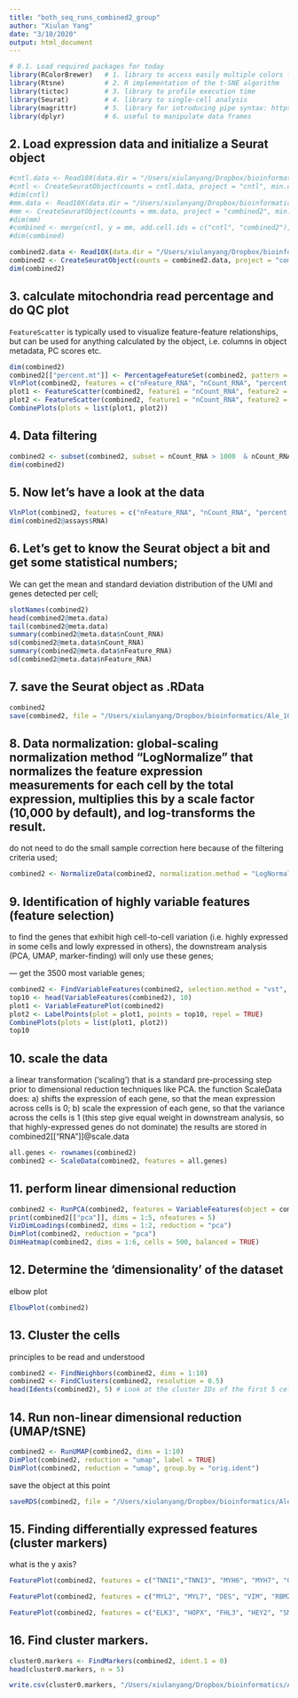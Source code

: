 ```yaml
---
title: "both_seq_runs_combined2_group"
author: "Xiulan Yang"
date: "3/10/2020"
output: html_document
---
```

```r
# 0.1. Load required packages for today
library(RColorBrewer)   # 1. library to access easily multiple colors for plotting
library(Rtsne)          # 2. R implementation of the t-SNE algorithm
library(tictoc)         # 3. library to profile execution time
library(Seurat)         # 4. library to single-cell analysis
library(magrittr)       # 5. library for introducing pipe syntax: https://cran.r-project.org/web/packages/magrittr/vignettes/magrittr.html
library(dplyr)          # 6. useful to manipulate data frames
```

## 2. Load expression data and initialize a Seurat object 

```r
#cntl.data <- Read10X(data.dir = "/Users/xiulanyang/Dropbox/bioinformatics/Ale_10x_scRNAseq/both_seq_runs/CTR/outs/filtered_feature_bc_matrix/")
#cntl <- CreateSeuratObject(counts = cntl.data, project = "cntl", min.cells = 3, min.features = 1500)
#dim(cntl)
#mm.data <- Read10X(data.dir = "/Users/xiulanyang/Dropbox/bioinformatics/Ale_10x_scRNAseq/both_seq_runs/combined2/outs/filtered_feature_bc_matrix/")
#mm <- CreateSeuratObject(counts = mm.data, project = "combined2", min.cells = 3, min.features = 1500)
#dim(mm)
#combined <- merge(cntl, y = mm, add.cell.ids = c("cntl", "combined2"), project = "maturation" )
#dim(combined)

combined2.data <- Read10X(data.dir = "/Users/xiulanyang/Dropbox/bioinformatics/Ale_10x_scRNAseq/both_seq_runs/combined/outs/filtered_feature_bc_matrix/")
combined2 <- CreateSeuratObject(counts = combined2.data, project = "combined2", min.cells = 3, min.features = 1500)
dim(combined2)
```

## 3. calculate mitochondria read percentage and do QC plot


`FeatureScatter` is typically used to visualize feature-feature relationships, but can be used for anything calculated by the object, i.e. columns in object metadata, PC scores etc.
```r
dim(combined2)
combined2[["percent.mt"]] <- PercentageFeatureSet(combined2, pattern = "^MT-")
VlnPlot(combined2, features = c("nFeature_RNA", "nCount_RNA", "percent.mt"), ncol = 3) # visualize QC matrix 
plot1 <- FeatureScatter(combined2, feature1 = "nCount_RNA", feature2 = "percent.mt")
plot2 <- FeatureScatter(combined2, feature1 = "nCount_RNA", feature2 = "nFeature_RNA")
CombinePlots(plots = list(plot1, plot2))
```

## 4. Data filtering

```r
combined2 <- subset(combined2, subset = nCount_RNA > 1000  & nCount_RNA < 40000 & percent.mt < 35)
dim(combined2)
```

## 5. Now let's have a look at the data

```r
VlnPlot(combined2, features = c("nFeature_RNA", "nCount_RNA", "percent.mt"), ncol = 3)
dim(combined2@assays$RNA)
```

## 6. Let's get to know the Seurat object a bit and get some statistical numbers;
We can get the mean and standard deviation distribution of the UMI and genes detected per cell;
```r
slotNames(combined2)
head(combined2@meta.data)
tail(combined2@meta.data)
summary(combined2@meta.data$nCount_RNA)
sd(combined2@meta.data$nCount_RNA)
summary(combined2@meta.data$nFeature_RNA)
sd(combined2@meta.data$nFeature_RNA)
```


## 7. save the Seurat object as .RData
```r
combined2
save(combined2, file = "/Users/xiulanyang/Dropbox/bioinformatics/Ale_10x_scRNAseq/both_seq_runs/combined/combined2_filtered.RData")
```

## 8. Data normalization: global-scaling normalization method “LogNormalize” that normalizes the feature expression measurements for each cell by the total expression, multiplies this by a scale factor (10,000 by default), and log-transforms the result.
do not need to do the small sample correction here because of the filtering criteria used; 
```r
combined2 <- NormalizeData(combined2, normalization.method = "LogNormalize", scale.factor = 10000)
```

## 9. Identification of highly variable features (feature selection)
to find the genes that exhibit high cell-to-cell variation (i.e. highly expressed in some cells and lowly expressed in others), the downstream analysis (PCA, UMAP, marker-finding) will only use these genes;

--- get the 3500 most variable genes;

```r
combined2 <- FindVariableFeatures(combined2, selection.method = "vst", nfeatures = 3500)
top10 <- head(VariableFeatures(combined2), 10)
plot1 <- VariableFeaturePlot(combined2)
plot2 <- LabelPoints(plot = plot1, points = top10, repel = TRUE)
CombinePlots(plots = list(plot1, plot2))
top10
```

## 10. scale the data
a linear transformation ('scaling') that is a standard pre-processing step prior to dimensional reduction techniques like PCA.
the function ScaleData does:
a) shifts the expression of each gene, so that the mean expression across cells is 0;
b) scale the expression of each gene, so that the variance across the cells is 1 (this step give equal weight in downstream analysis, so that highly-expressed genes do not dominate)
the results are stored in combined2[["RNA"]]@scale.data

```r
all.genes <- rownames(combined2)
combined2 <- ScaleData(combined2, features = all.genes)
```

## 11. perform linear dimensional reduction

```r
combined2 <- RunPCA(combined2, features = VariableFeatures(object = combined2))
print(combined2[["pca"]], dims = 1:5, nfeatures = 5)
VizDimLoadings(combined2, dims = 1:2, reduction = "pca")
DimPlot(combined2, reduction = "pca")
DimHeatmap(combined2, dims = 1:6, cells = 500, balanced = TRUE)
```

## 12. Determine the 'dimensionality' of the dataset
elbow plot

```r
ElbowPlot(combined2)
```

## 13. Cluster the cells
principles to be read and understood

```r
combined2 <- FindNeighbors(combined2, dims = 1:10)
combined2 <- FindClusters(combined2, resolution = 0.5)
head(Idents(combined2), 5) # Look at the cluster IDs of the first 5 cells
```

## 14. Run non-linear dimensional reduction (UMAP/tSNE)

```r
combined2 <- RunUMAP(combined2, dims = 1:10)
DimPlot(combined2, reduction = "umap", label = TRUE)
DimPlot(combined2, reduction = "umap", group.by = "orig.ident")
```

save the object at this point

```r
saveRDS(combined2, file = "/Users/xiulanyang/Dropbox/bioinformatics/Ale_10x_scRNAseq/both_seq_runs/combined/combined2_UMAP_step.rds")
```

## 15. Finding differentially expressed features (cluster markers)

what is the y axis? 

```r
FeaturePlot(combined2, features = c("TNNI1","TNNI3", "MYH6", "MYH7", "GJA1", "SCN5A", "KCNJ2", "HCN4", "ATP2A2"))
```

```r
FeaturePlot(combined2, features = c("MYL2", "MYL7", "DES", "VIM", "RBM20", "CCNB1", "CDKN1A", "CACNA1G", "CACNA1C"))
```

```r
FeaturePlot(combined2, features = c("ELK3", "HOPX", "FHL3", "HEY2", "SMYD1", "SMARCD1", "ANKRD1", "CACNA1D"))
```

## 16. Find cluster markers. 
```r
cluster0.markers <- FindMarkers(combined2, ident.1 = 0)
head(cluster0.markers, n = 5)
```

```r
write.csv(cluster0.markers, "/Users/xiulanyang/Dropbox/bioinformatics/Ale_10x_scRNAseq/both_seq_runs/combined/cluster0_the_most_mature_markers_both_groups.csv")
```


